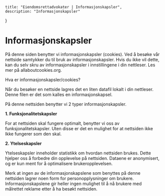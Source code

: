 
    title: "Eiendomsrettadvokater | Informasjonskapsler",
    description: "Informasjonskapsler"
}


# Informasjonskapsler

På denne siden benytter vi informasjonskapsler (cookies). Ved å besøke vår nettside samtykker du til bruk av informasjonskapsler. Hvis du ikke vil dette, kan du selv skru av informasjonskapsler i innstillingene i din nettleser. Les mer på <Link href="https://allaboutcookies.org">allaboutcookies.org</Link>.

Hva er informasjonskapsler/cookies?

Når du besøker en nettside lagres det en liten datafil lokalt i din nettleser. Denne filen er det som kalles en informasjonskapsel.

På denne nettsiden benytter vi 2 typer informasjonskapsler.

__1. Funksjonalitetskapsler__

For at nettsiden skal fungere optimalt, benytter vi oss av funksjonalitetskapsler. Uten disse er det en mulighet for at nettsiden ikke Ikke fungerer som den skal.

__2. Ytelseskapsler__

Ytelseskapsler inneholder statistikk om hvordan nettsiden brukes. Dette hjelper oss å forbedre din opplevelse på nettsiden. Dataene er anonymisert, og er kun ment for å optimalisere brukeropplevelsen.

Merk at ingen av de informasjonskapslene som benyttes på denne nettsiden lagrer noen form for personopplysninger om brukere. Informasjonskapslene gir heller ingen mulighet til å nå brukere med målrettet reklame etter å ha besøkt nettsiden.
